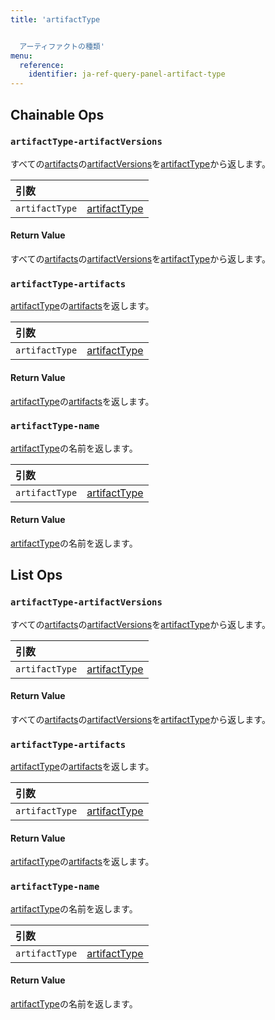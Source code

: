 ```yaml
---
title: 'artifactType


  アーティファクトの種類'
menu:
  reference:
    identifier: ja-ref-query-panel-artifact-type
---
```


## Chainable Ops
<h3 id="artifactType-artifactVersions"><code>artifactType-artifactVersions</code></h3>

すべての[artifacts](/ja/models/ref/query-panel/artifact/)の[artifactVersions](/ja/models/ref/query-panel/artifact-version/)を[artifactType](/ja/models/ref/query-panel/artifact-type/)から返します。

| 引数 |  |
| :--- | :--- |
| `artifactType` | [artifactType](/ja/models/ref/query-panel/artifact-type/) |

#### Return Value
すべての[artifacts](/ja/models/ref/query-panel/artifact/)の[artifactVersions](/ja/models/ref/query-panel/artifact-version/)を[artifactType](/ja/models/ref/query-panel/artifact-type/)から返します。

<h3 id="artifactType-artifacts"><code>artifactType-artifacts</code></h3>

[artifactType](/ja/models/ref/query-panel/artifact-type/)の[artifacts](/ja/models/ref/query-panel/artifact/)を返します。

| 引数 |  |
| :--- | :--- |
| `artifactType` | [artifactType](/ja/models/ref/query-panel/artifact-type/) |

#### Return Value
[artifactType](/ja/models/ref/query-panel/artifact-type/)の[artifacts](/ja/models/ref/query-panel/artifact/)を返します。

<h3 id="artifactType-name"><code>artifactType-name</code></h3>

[artifactType](/ja/models/ref/query-panel/artifact-type/)の名前を返します。

| 引数 |  |
| :--- | :--- |
| `artifactType` | [artifactType](/ja/models/ref/query-panel/artifact-type/) |

#### Return Value
[artifactType](/ja/models/ref/query-panel/artifact-type/)の名前を返します。

## List Ops
<h3 id="artifactType-artifactVersions"><code>artifactType-artifactVersions</code></h3>

すべての[artifacts](/ja/models/ref/query-panel/artifact/)の[artifactVersions](/ja/models/ref/query-panel/artifact-version/)を[artifactType](/ja/models/ref/query-panel/artifact-type/)から返します。

| 引数 |  |
| :--- | :--- |
| `artifactType` | [artifactType](/ja/models/ref/query-panel/artifact-type/) |

#### Return Value
すべての[artifacts](/ja/models/ref/query-panel/artifact/)の[artifactVersions](/ja/models/ref/query-panel/artifact-version/)を[artifactType](/ja/models/ref/query-panel/artifact-type/)から返します。

<h3 id="artifactType-artifacts"><code>artifactType-artifacts</code></h3>

[artifactType](/ja/models/ref/query-panel/artifact-type/)の[artifacts](/ja/models/ref/query-panel/artifact/)を返します。

| 引数 |  |
| :--- | :--- |
| `artifactType` | [artifactType](/ja/models/ref/query-panel/artifact-type/) |

#### Return Value
[artifactType](/ja/models/ref/query-panel/artifact-type/)の[artifacts](/ja/models/ref/query-panel/artifact/)を返します。

<h3 id="artifactType-name"><code>artifactType-name</code></h3>

[artifactType](/ja/models/ref/query-panel/artifact-type/)の名前を返します。

| 引数 |  |
| :--- | :--- |
| `artifactType` | [artifactType](/ja/models/ref/query-panel/artifact-type/) |

#### Return Value
[artifactType](/ja/models/ref/query-panel/artifact-type/)の名前を返します。